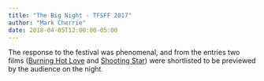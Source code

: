 ```yaml
---
title: "The Big Night - TFSFF 2017"
author: "Mark Cherrie"
date: 2018-04-05T12:00:00-05:00
---
```


The response to the festival was phenomenal, and from the entries two films ([Burning Hot Love](https://www.youtube.com/watch?v=N3_MRdy1k1A) and [Shooting Star](https://www.youtube.com/watch?v=wMJH9Uu684I)) were shortlisted to be previewed by the audience on the night. 




